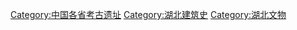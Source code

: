 [[Category:中国各省考古遗址|Category:中国各省考古遗址]]
[[Category:湖北建筑史|Category:湖北建筑史]]
[[Category:湖北文物|Category:湖北文物]]